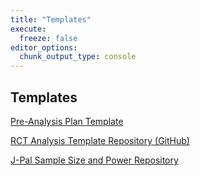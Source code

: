 ```yaml
---
title: "Templates"
execute: 
  freeze: false
editor_options: 
  chunk_output_type: console
---
```


## Templates

[Pre-Analysis Plan Template](Resources/Pre-AnalysisPlanTemplate.qmd)

[RCT Analysis Template Repository (GitHub)](https://github.com/unc-hpm-quant/rct-analysis-template)

[J-Pal Sample Size and Power Repository](https://github.com/unc-hpm-quant/JPAL-Sample_Size_and_Power)
